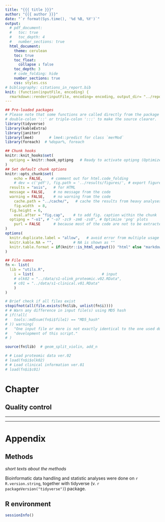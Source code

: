 ```yaml
---
title: "{{{ title }}}"
author: "{{{ author }}}"
date: "`r format(Sys.time(), '%d %B, %Y')`"
output:
  # pdf_document:
  #   toc: true
  #   toc_depth: 4
  #   number_sections: true
  html_document:
    theme: cerulean
    toc: true
    toc_float: 
      collapse : false
    toc_depth: 3
    # code_folding: hide
    number_sections: true
    css: styles.css
# bibliography: citations_in_report.bib
knit: (function(inputFile, encoding) {
  rmarkdown::render(inputFile, encoding= encoding, output_dir= "../reports") })
---
```


```r
## Pre-loaded packages
# Please note that some functions are called directly from the package using
# double-colon '::' or triple-colon ':::' to make the source clearer.
library(tidyverse)
library(kableExtra)
library(janitor)
library(lme4)       # lme4::predict for class `merMod`
library(foreach)  # %dopar%, foreach

## Chunk hooks
knitr::knit_hooks$set(
  optipng = knitr::hook_optipng   # Ready to activate optipng (Optimize PNG)
)
## Set default chunk options
knitr::opts_chunk$set(
	echo = FALSE,    # comment out for html.code_folding
	# dev = c('pdf'), fig.path = '../results/figures/', # export figures to pdf files
  results = "asis",   # for HTML
  message = FALSE,    # no message from the code
  warning = FALSE,    # no warning from the code
	cache.path = "../cache/",   # cache the results from heavy analyses
	fig.width  = 8,
  fig.height = 6,
	eval.after = "fig.cap",    # to add fig. caption within the chunk
  optipng = "-o1", # "-o7 -zc9 -zm8 -zs0", # Optimize 'png' plots
	purl = FALSE      # because most of the code are not to be extracted
)
options(
  knitr.duplicate.label = "allow",   # avoid error from multiple usage of child
  knitr.kable.NA = "",         # NA is shown as ""
  knitr.table.format = if(knitr::is_html_output()) "html" else "markdown"
)
```

```r
## File names
fn <- list(
  lib = "utils.R",
	i = list(                               # input
    # olk02 = "../data/s1-olink_proteomic.v02.RData", 
    # c01 = "../data/s1-clinical.v01.RData"
	)
)

# Brief check if all files exist
stopifnot(all(file.exists(fn$lib, unlist(fn$i))))
# # Warn any difference in input file(s) using MD5 hash
# if(!all(
#   tools::md5sum(fn$i$file1) == "MD5_hash"
# )) warning(
#   "One input file or more is not exactly identical to the one used during ",
#   "development of this script."
# )

source(fn$lib)  # geom_split_violin, add_n

# # Load proteomic data ver.02
# load(fn$i$olk02)
# # Load clinical information ver.01
# load(fn$i$c01)
```

# Chapter

## Quality control


----------------------------



----------------------------

# Appendix

## Methods

_short texts about the methods_

Bioinformatic data handling and statistic analyses were done on `r R.version.string`, 
together with tidyverse (v. `r packageVersion("tidyverse")`) package.

## R environment

```r
sessionInfo()
```
